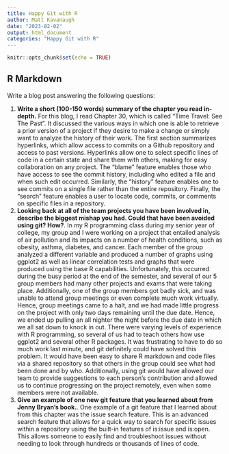 ---
title: Happy Git with R
author: Matt Kavanaugh
date: "2023-02-02"
output: html_document
categories: "Happy Git with R"
---

```{r setup, include=FALSE}
knitr::opts_chunk$set(echo = TRUE)
```

## R Markdown

Write a blog post answering the following questions: 

1. **Write a short (100-150 words) summary of the chapter you read in-depth.**
For this blog, I read Chapter 30, which is called "Time Travel: See The Past". It discussed the various ways in which one is able to retrieve a prior version of a project if they desire to make a change or simply want to analyze the history of their work. The first section summarizes hyperlinks, which allow access to commits on a Github repository and access to past versions. Hyperlinks allow one to select specific lines of code in a certain state and share them with others, making for easy collaboration on any project. The "blame" feature enables those who have access to see the commit history, including who edited a file and when such edit occurred. Similarly, the "history" feature enables one to see commits on a single file rather than the entire repository. Finally, the "search" feature enables a user to locate code, commits, or comments on specific files in a repository.
2. **Looking back at all of the team projects you have been involved in, describe the biggest mishap you had. Could that have been avoided using git? How?**. 
In my R programming class during my senior year of college, my group and I were working on a project that entailed analysis of air pollution and its impacts on a number of health conditions, such as obesity, asthma, diabetes, and cancer. Each member of the group analyzed a different variable and produced a number of graphs using ggplot2 as well as linear correlation tests and graphs that were produced using the base R capabilities. Unfortunately, this occurred during the busy period at the end of the semester, and several of our 5 group members had many other projects and exams that were taking place. Additionally, one of the group members got badly sick, and was unable to attend group meetings or even complete much work virtually. Hence, group meetings came to a halt, and we had made little progress on the project with only two days remaining until the due date. Hence, we ended up pulling an all nighter the night before the due date in which we all sat down to knock in out. There were varying levels of experience with R programming, so several of us had to teach others how use ggplot2 and several other R packages. It was frustrating to have to do so much work last minute, and git definitely could have solved this problem. It would have been easy to share R markdown and code files via a shared repository so that others in the group could see what had been done and by who. Additionally, using git would have allowed our team to provide suggestions to each person's contribution and allowed us to continue progressing on the project remotely, even when some members were not available.
3. **Give an example of one new git feature that you learned about from Jenny Bryan's book.**.
One example of a git feature that I learned about from this chapter was the issue search feature. This is an advanced search feature that allows for a quick way to search for specific issues within a repository using the built-in features of is:issue and is:open. This allows someone to easily find and troubleshoot issues without needing to look through hundreds or thousands of lines of code.